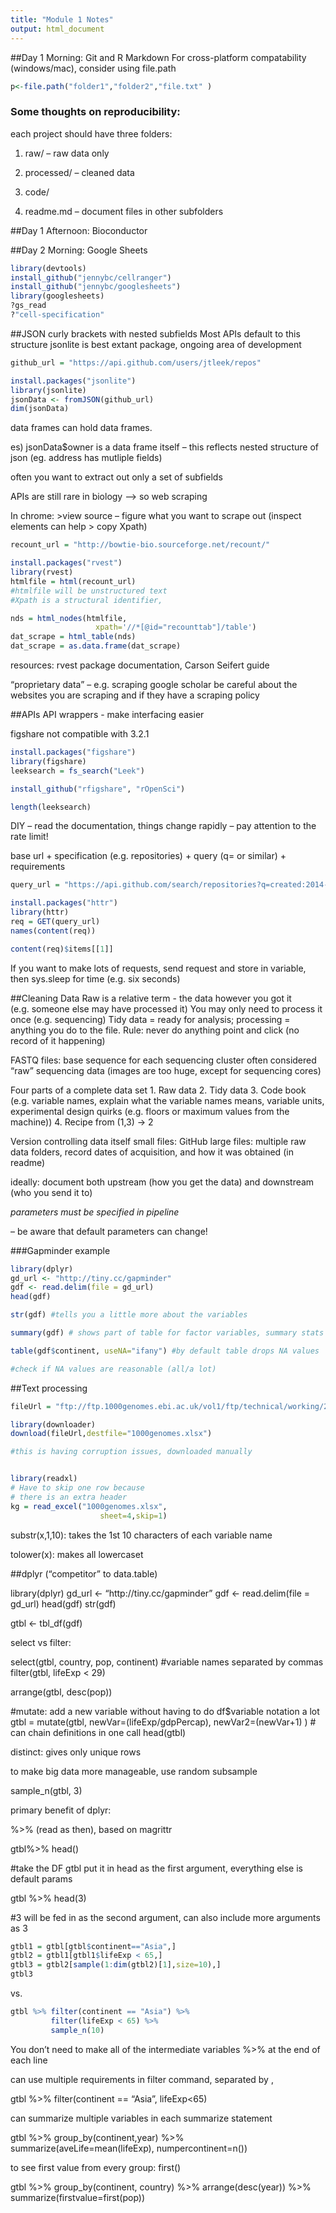 ```yaml
---
title: "Module 1 Notes"
output: html_document
---
```


##Day 1 Morning: Git and R Markdown
For cross-platform compatability (windows/mac), consider using file.path

```r
p<-file.path("folder1","folder2","file.txt" )
```

### Some thoughts on reproducibility:
each project should have three folders:

1. raw/ -- raw data only

2. processed/ -- cleaned data

3. code/

4. readme.md -- document files in other subfolders

##Day 1 Afternoon: Bioconductor


##Day 2 Morning: Google Sheets



```r
library(devtools)
install_github("jennybc/cellranger")
install_github("jennybc/googlesheets")
library(googlesheets)
?gs_read
?"cell-specification"
```


##JSON
curly brackets with nested subfields
Most APIs default to this structure
jsonlite is best extant package, ongoing area of development

```r
github_url = "https://api.github.com/users/jtleek/repos"

install.packages("jsonlite")
library(jsonlite)
jsonData <- fromJSON(github_url)
dim(jsonData)

```

data frames can hold data frames.

es) jsonData$owner is a data frame itself -- this reflects nested structure of json (eg. address has mutliple fields)

often you want to extract out only a set of subfields

APIs are still rare in biology --> so web scraping

In chrome:
>view source -- figure what you want to scrape out (inspect elements can help > copy Xpath)

```r

recount_url = "http://bowtie-bio.sourceforge.net/recount/"

install.packages("rvest")
library(rvest)
htmlfile = html(recount_url)
#htmlfile will be unstructured text 
#Xpath is a structural identifier, 

nds = html_nodes(htmlfile,
                   xpath='//*[@id="recounttab"]/table')
dat_scrape = html_table(nds)
dat_scrape = as.data.frame(dat_scrape)

```

resources: rvest package documentation, Carson Seifert guide

"proprietary data" -- e.g. scraping google scholar
be careful about the websites you are scraping and if they have a scraping policy

##APIs
API wrappers - make interfacing easier

figshare not compatible with 3.2.1
```r

install.packages("figshare")
library(figshare)
leeksearch = fs_search("Leek")

install_github("rfigshare", "rOpenSci")

length(leeksearch)
```

DIY
-- read the documentation, things change rapidly
-- pay attention to the rate limit!

base url + specification (e.g. repositories) + query (q= or similar) + requirements

```r

query_url = "https://api.github.com/search/repositories?q=created:2014-08-13+language:r+-user:cran"

install.packages("httr")
library(httr)
req = GET(query_url)
names(content(req))

content(req)$items[[1]]

```

If you want to make lots of requests, send request and store in variable, then sys.sleep for time (e.g. six seconds)

##Cleaning Data
Raw is a relative term - the data however you got it (e.g. someone else may have processed it)
You may only need to process it once (e.g. sequencing)
Tidy data = ready for analysis; processing = anything you do to the file.
Rule: never do anything point and click (no record of it happening)

FASTQ files: base sequence for each sequencing cluster
often considered "raw" sequencing data (images are too huge, except for sequencing cores)

Four parts of a complete data set
1. Raw data
2. Tidy data
3. Code book (e.g. variable names, explain what the variable names means, variable units, experimental design quirks (e.g. floors or maximum values from the machine))
4. Recipe from (1,3) -> 2

Version controlling data itself
small files: GitHub
large files: multiple raw data folders, record dates of acquisition, and how it was obtained (in readme)

ideally: document both upstream (how you get the data) and downstream (who you send it to)

*parameters must be specified in pipeline*

-- be aware that default parameters can change!


###Gapminder example
```r

library(dplyr)
gd_url <- "http://tiny.cc/gapminder"
gdf <- read.delim(file = gd_url)
head(gdf)

str(gdf) #tells you a little more about the variables

summary(gdf) # shows part of table for factor variables, summary stats for numerical data

table(gdf$continent, useNA="ifany") #by default table drops NA values

#check if NA values are reasonable (all/a lot)
```


##Text processing

```r
fileUrl = "ftp://ftp.1000genomes.ebi.ac.uk/vol1/ftp/technical/working/20130606_sample_info/20130606_sample_info.xlsx"

library(downloader)
download(fileUrl,destfile="1000genomes.xlsx")

#this is having corruption issues, downloaded manually


library(readxl)
# Have to skip one row because 
# there is an extra header
kg = read_excel("1000genomes.xlsx",
                    sheet=4,skip=1)

```


substr(x,1,10): takes the 1st 10 characters of each variable name

tolower(x): makes all lowercaset

##dplyr ("competitor" to data.table)

library(dplyr)
gd_url <- "http://tiny.cc/gapminder"
gdf <- read.delim(file = gd_url)
head(gdf)
str(gdf)

gtbl <- tbl_df(gdf)

select vs filter: 

select(gtbl, country, pop, continent) #variable names separated by commas
filter(gtbl, lifeExp < 29)

arrange(gtbl, desc(pop))

#mutate: add a new variable without having to do df$variable notation a lot
gtbl = mutate(gtbl, newVar=(lifeExp/gdpPercap), newVar2=(newVar+1) ) # can chain definitions in one call
head(gtbl)

distinct: gives only unique rows

to make big data more manageable, use random subsample

sample_n(gtbl, 3)

primary benefit of dplyr: 

%>% (read as then), based on magrittr

gtbl%>% head()

#take the DF gtbl put it in head as the first argument, everything else is default params

gtbl %>% head(3)

#3 will be fed in as the second argument, can also include more arguments as 3
```r
gtbl1 = gtbl[gtbl$continent=="Asia",]
gtbl2 = gtbl1[gtbl1$lifeExp < 65,]
gtbl3 = gtbl2[sample(1:dim(gtbl2)[1],size=10),]
gtbl3
```

vs.

```r
gtbl %>% filter(continent == "Asia") %>% 
         filter(lifeExp < 65) %>%
         sample_n(10)
```

You don't need to make all of the intermediate variables
%>% at the end of each line

can use multiple requirements in filter command, separated by , 

gtbl %>% filter(continent == "Asia", lifeExp<65) 

can summarize multiple variables in each summarize statement

gtbl %>% group_by(continent,year) %>% summarize(aveLife=mean(lifeExp), numpercontinent=n())

to see first value from every group: first()

gtbl %>% group_by(continent, country) %>% arrange(desc(year)) %>% summarize(firstvalue=first(pop))
